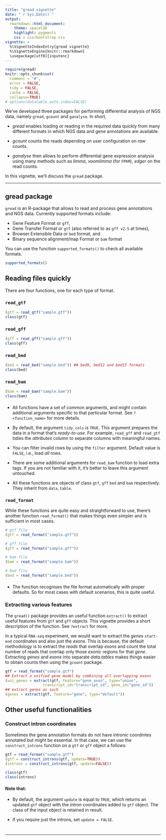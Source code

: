 ```yaml
---
title: "gread vignette"
date: "`r Sys.Date()`"
output: 
  rmarkdown::html_document:
    theme: spacelab
    highlight: pygments
    css : css/bootstrap.css
vignette: >
  %\VignetteIndexEntry{gread vignette}
  %\VignetteEngine{knitr::rmarkdown}
  \usepackage[utf8]{inputenc}
---
```


```r
require(gread)
knitr::opts_chunk$set(
  comment = "#",
  error = FALSE,
  tidy = FALSE,
  cache = FALSE,
  collapse=TRUE)
# options(datatable.auto.index=FALSE)
```

We've developed three packages for performing differential analysis of NGS 
data, namely `gread`, `gcount` and `ganalyse`. In short,

* *gread* enables loading or reading in the required data quickly from many 
different formats in which NGS data and gene annotations are available. 

* *gcount* counts the reads depending on user configuration on *raw* counts.

* *ganalyse* then allows to perform differential gene expression analysis 
using many methods such as *limma*, *voomlimma* (for `FPKM`), *edger* on the 
read counts.

In this vignette, we'll discuss the `gread` package.

***

## gread package

`gread` is an R-package that allows to read and process gene annotations and 
NGS data. Currently supported formats include:

* Gene Feature Format or `gff`,
* Gene Transfer Format or `gtf` (also referred to as `gff v2.5` at times),
* Browser Extensible Data or `bed` format, and
* Binary sequence alignment/map Format or `bam` format

You can use the function `supported_formats()` to check all available formats. 

```r
supported_formats()
```

## Reading files quickly

There are four functions, one for each type of format. 

### `read_gtf`

```r
(gtf = read_gtf("sample.gtf"))
class(gtf)
```

### `read_gff`

```r
(gff = read_gff("sample.gff"))
class(gff)
```

### `read_bed`

```r
(bed = read_bed("sample.bed")) ## bed9, bed12 and bed15 formats
class(bed)
```

### `read_bam`

```r
(bam = read_bam("sample.bam"))
class(bam)
```

#### {.bs-callout .bs-callout-info}

* All functions have a set of common arguments, and might contain additional 
arguments specific to that particular format. See `?<function_name>` for more 
details.

* By default, the argument `tidy_cols` is `TRUE`. This argument prepares the data 
in a format that's *ready-to-use*. For example, `read_gff` and `read_gtf` 
tidies the *attributes* column to separate columns with meaningful names.

* You can filter invalid rows by using the `filter` argument. Default value 
is `FALSE`, i.e., load *all* rows.

* There are some additional arguments for `read_bam` function to load extra 
tags. If you are not familiar with it, it's better to leave this argument 
untouched.

* All these functions are objects of class `gtf`, `gff` `bed` and `bam` 
respectively. They inherit from `data.table`.

### `read_format`

While these functions are quite easy and straightforward to use, there's 
another function `read_format()` that makes things even simpler and is 
sufficient in most cases.

```r
# gtf file
(gtf = read_format("sample.gtf"))

# gff file
(gff = read_format("sample.gff"))

# bam file
(bam = read_format("sample.bam"))

# bed file
(bed = read_format("sample.bed"))
```

#### {.bs-callout .bs-callout-info}

* The function recognises the file format automatically with proper defaults. 
So for most cases with default scenarios, this is quite useful.

### Extracting various features

The `gread()` package provides an useful function `extract()` to extract 
useful features from `gtf` and `gff` objects. This vignette provides a short 
description of the function. See `?extract` for more.

In a typical `RNA-seq` experiment, we would want to extract the *genes* 
`start-end` coordinates and also just the *exons*. This is because, the 
default methodology is to extract the *reads* that overlap *exons* and count 
the total number of reads that overlap only those *exonic* regions for that 
*gene*. Extracting *genes* and *exons* into separate *data.tables* makes 
things easier to obtain counts then using the `gcount` package.

```r
gtf = read_format("sample.gtf")
## Extract a unified gene model by combining all overlapping exons
(uni_genes = extract(gtf, feature="gene_exon", type="union", 
                 transcript_id="transcript_id", gene_id="gene_id"))
## extract genes as such
(genes = extract(gtf, feature="gene", type="default"))
```

## Other useful functionalities

### Construct intron coordinates

Sometimes the gene annotation formats do not have *intronic* coordintes 
annotated but might be essential. In that case, we can use the 
`construct_introns` function on a `gtf` or `gff` object a follows:

```r
gtf = read_format("sample.gtf")
(gtf = construct_introns(gtf, update=TRUE))
(introns = construct_introns(gtf, update=FALSE))

class(gtf)
class(introns)
```

#### Note that: {.bs-callout .bs-callout-info}

* By default, the argument `update` is equal to `TRUE`, which returns an 
updated `gtf` object with the *intron* coordinates added to `gtf` object. 
The class of the input object is retained in result.

* If you require just the introns, set `update = FALSE`.

#

***

